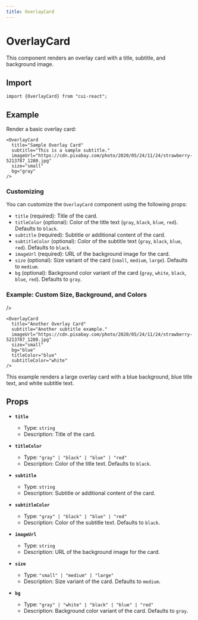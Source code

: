 ```yaml
---
title: OverlayCard
---
```



# OverlayCard

This component renders an overlay card with a title, subtitle, and background image.

## Import

```tsx
import {OverlayCard} from "cui-react";
```

## Example

Render a basic overlay card:

<div style={{ maxWidth: '300px', margin: '0 auto' }}>
  <OverlayCard
    title="Sample Overlay Card"
    subtitle="This is a sample subtitle."
    imageUrl="https://cdn.pixabay.com/photo/2020/05/24/11/24/strawberry-5213787_1280.jpg"
    size="small"
    bg="gray"
  />
</div>

```tsx
<OverlayCard
  title="Sample Overlay Card"
  subtitle="This is a sample subtitle."
  imageUrl="https://cdn.pixabay.com/photo/2020/05/24/11/24/strawberry-5213787_1280.jpg"
  size="small"
  bg="gray"
/>
```

### Customizing

You can customize the `OverlayCard` component using the following props:

- `title` (required): Title of the card.
- `titleColor` (optional): Color of the title text (`gray`, `black`, `blue`, `red`). Defaults to `black`.
- `subtitle` (required): Subtitle or additional content of the card.
- `subtitleColor` (optional): Color of the subtitle text (`gray`, `black`, `blue`, `red`). Defaults to `black`.
- `imageUrl` (required): URL of the background image for the card.
- `size` (optional): Size variant of the card (`small`, `medium`, `large`). Defaults to `medium`.
- `bg` (optional): Background color variant of the card (`gray`, `white`, `black`, `blue`, `red`). Defaults to `gray`.

### Example: Custom Size, Background, and Colors

<div style={{ maxWidth: '300px', margin: '0 auto' }}>
  <OverlayCard
    title="Another Overlay Card"
    subtitle="Another subtitle example."
    imageUrl="https://cdn.pixabay.com/photo/2020/05/24/11/24/strawberry-5213787_1280.jpg"
    size="small"
    bg="blue"
    titleColor="blue"
        subtitleColor="white"
    
  />
</div>

```tsx
<OverlayCard
  title="Another Overlay Card"
  subtitle="Another subtitle example."
  imageUrl="https://cdn.pixabay.com/photo/2020/05/24/11/24/strawberry-5213787_1280.jpg"
  size="small"
  bg="blue"
  titleColor="blue"
  subtitleColor="white"
/>
```

This example renders a large overlay card with a blue background, blue title text, and white subtitle text.

## Props

- **`title`**
  - Type: `string`
  - Description: Title of the card.

- **`titleColor`**
  - Type: `"gray" | "black" | "blue" | "red"`
  - Description: Color of the title text. Defaults to `black`.

- **`subtitle`**
  - Type: `string`
  - Description: Subtitle or additional content of the card.

- **`subtitleColor`**
  - Type: `"gray" | "black" | "blue" | "red"`
  - Description: Color of the subtitle text. Defaults to `black`.

- **`imageUrl`**
  - Type: `string`
  - Description: URL of the background image for the card.

- **`size`**
  - Type: `"small" | "medium" | "large"`
  - Description: Size variant of the card. Defaults to `medium`.

- **`bg`**
  - Type: `"gray" | "white" | "black" | "blue" | "red"`
  - Description: Background color variant of the card. Defaults to `gray`.

